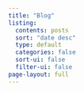 ```yaml
---
title: "Blog"
listing:
  contents: posts
  sort: "date desc"
  type: default
  categories: false
  sort-ui: false
  filter-ui: false
page-layout: full
---
```



